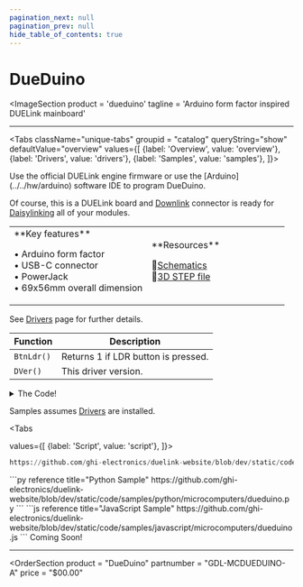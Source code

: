 ```yaml
---
pagination_next: null
pagination_prev: null
hide_table_of_contents: true
---
```



# DueDuino

<ImageSection
    product = 'dueduino'
    tagline = 'Arduino form factor inspired DUELink mainboard'
></ImageSection>

---

<Tabs className="unique-tabs" groupid = "catalog" queryString="show" defaultValue="overview"
  values={[
    {label: 'Overview', value: 'overview'},
    {label: 'Drivers', value: 'drivers'},
    {label: 'Samples', value: 'samples'},
  ]}>

<TabItem value="overview">
Use the official DUELink engine firmware or use the [Arduino](../../hw/arduino) software IDE to program DueDuino.

Of course, this is a DUELink board and [Downlink](../../interface/downlink) connector is ready for [Daisylinking](../../engine/daisylink) all of your modules.

<table><td width='50%'>
**Key features**

• Arduino form factor<br/>
• USB-C connector<br/>
• PowerJack<br/>
• 69x56mm overall dimension<br/>

</td><td width='50%'>
**Resources**

📄[Schematics](pathname:///sch/gdl-mcdueduino-a.pdf)<br/>
🔩[3D STEP file](pathname:///3d/gdl-mcdueduino-a.step)<br/>

</td></table>

</TabItem>

<TabItem value="drivers">

See [Drivers](../../engine/drivers) page for further details.

Function | Description
--- | ---
`BtnLdr()` | Returns 1 if LDR button is pressed.
`DVer()` | This driver version.

<details>
  <summary>The Code!</summary>

```py reference title="DueDuino Driver"
https://github.com/ghi-electronics/duelink-website/blob/dev/static/code/drivers/microcomputers/dueduino.txt
```

</details>
</TabItem>

<TabItem value="samples">

Samples assumes [Drivers](../../engine/drivers) are installed.

<Tabs

  values={[
    {label: 'Script', value: 'script'},
]}>

<TabItem value="script">

```py reference title="Script Sample"
https://github.com/ghi-electronics/duelink-website/blob/dev/static/code/samples/script/microcomputers/dueduino.txt
```
</TabItem>

<TabItem value="py">
```py reference title="Python Sample"
https://github.com/ghi-electronics/duelink-website/blob/dev/static/code/samples/python/microcomputers/dueduino.py
```
</TabItem>

<TabItem value="js">
```js reference title="JavaScript Sample"
https://github.com/ghi-electronics/duelink-website/blob/dev/static/code/samples/javascript/microcomputers/dueduino.js
```

</TabItem>
</Tabs>
</TabItem>

<TabItem value="projects">
Coming Soon!
</TabItem>
</Tabs>

---
<OrderSection
    product = "DueDuino"
    partnumber = "GDL-MCDUEDUINO-A"
    price = "$00.00"
></OrderSection>
